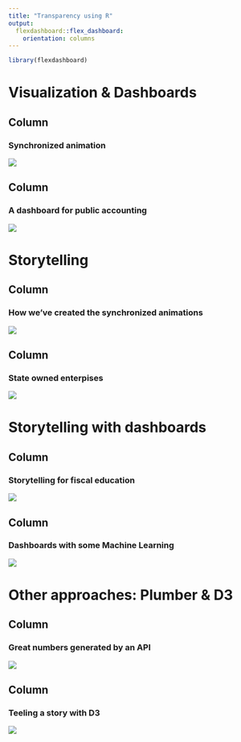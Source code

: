 ---
title: "Transparency using R"
output: 
  flexdashboard::flex_dashboard:
    orientation: columns
---

```{r setup, include=FALSE}
library(flexdashboard)
```

Visualization & Dashboards
=====================================  


Column
-----------------------------------------------------------------------

### Synchronized animation

[<img src="https://media.giphy.com/media/J34T0dzNKoDMrhmWXi/giphy.gif">](http://www.tesourotransparente.gov.br/)



Column
-----------------------------------------------------------------------


### A dashboard for public accounting

[<img src="https://media.giphy.com/media/elmfMugtJSSHrXzXuD/giphy.gif">](https://www.tesourotransparente.gov.br/visualizacao/bspn-2017-interativo)



Storytelling
=====================================  


Column
-----------------------------------------------------------------------

### How we've created the synchronized animations
[<img src="https://media.giphy.com/media/QA6mYGzm7ieKjSUHrs/giphy.gif">](https://www.tesourotransparente.gov.br/historias/entendendo-os-graficos-resultado-primario-e-estoque-da-divida-publica-federal)

Column
-----------------------------------------------------------------------

### State owned enterpises
[<img src="https://empresas-estados.tesouro.gov.br/gifs/mapa.gif">](https://empresas-estados.tesouro.gov.br/)



Storytelling with dashboards
=====================================  


Column
-----------------------------------------------------------------------

### Storytelling for fiscal education
[<img src="https://media.giphy.com/media/J39iKelEUR5XykPnVA/giphy.gif">](https://media.giphy.com/media/H6E8nf7zfSjMEiCFVt/giphy.gif)


Column
-----------------------------------------------------------------------

### Dashboards with some Machine Learning
[<img src="https://media.giphy.com/media/H6E8nf7zfSjMEiCFVt/giphy.gif">](https://analise-siconfi-ideb.tesouro.gov.br/)


Other approaches: Plumber & D3
=====================================  


Column
-----------------------------------------------------------------------

### Great numbers generated by an API
[<img src="https://media.giphy.com/media/VIWySKSiraIZLESaZk/giphy.gif">](https://github.com/TesouroNacional/API_Grandes_Numeros/blob/master/API_Grandes_Numeros_STN.R)


Column
-----------------------------------------------------------------------

### Teeling a story with D3
[<img src="https://media.giphy.com/media/Lncl1CveFEf7N9tusC/giphy.gif">](https://tchiluanda.github.io/cronicas-fiscais/obrig-discr/)

